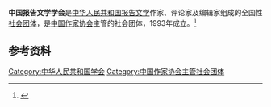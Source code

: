 '''中国报告文学学会'''是[[中华人民共和国|中华人民共和国]][[报告文学|报告文学]]作家、评论家及编辑家组成的全国性[[社会团体|社会团体]]，是[[中国作家协会|中国作家协会]]主管的社会团体，1993年成立。<ref>{{Cite journal|url=https://kns.cnki.net/KCMS/detail/detail.aspx?dbcode=CJFQ&dbname=CJFD2007&filename=XWXS200702017&v=MjY1ODFUclRmYkc0SHRiTXJZOUVZNFI4ZVgxTHV4WVM3RGgxVDNxVHJXTTFGckNVUjdxZmIrUm9GeTdrVXJyTFA=|title=中国报告文学学会“难产”简录与《报告文学》杂志简史|author=傅溪鹏|year=2007|issue=02|issn=0257-5647|journal=新文学史料|doi=}}</ref>

== 参考资料 ==
{{reflist}}

[[Category:中华人民共和国学会|Category:中华人民共和国学会]]
[[Category:中国作家协会主管社会团体|Category:中国作家协会主管社会团体]]